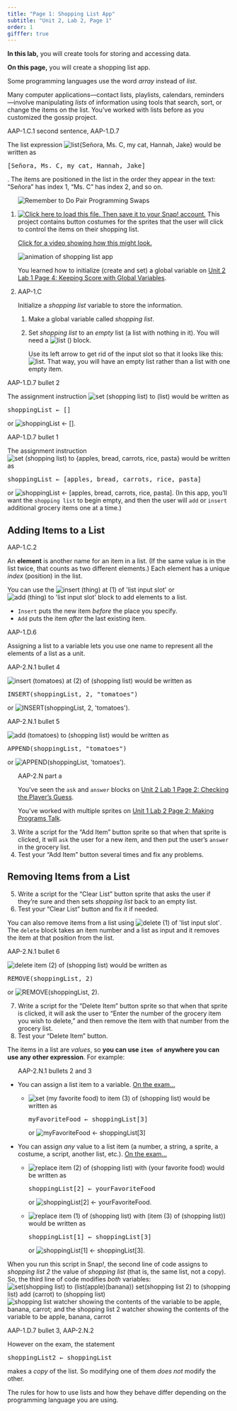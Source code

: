 ```yaml
---
title: "Page 1: Shopping List App"
subtitle: "Unit 2, Lab 2, Page 1"
order: 1
gifffer: true
---
```


::: learn
<p><strong>In this lab,</strong> you will create tools for storing and accessing data.</p>

<p><strong>On this page,</strong> you will create a shopping list app.</p>
:::

::: sidenoteBig
Some programming languages use the word <em>array</em> instead of <em>list</em>.
:::

<p>Many computer applications---contact lists, playlists, calendars, reminders---involve manipulating <em>lists</em> of information using tools that search, sort, or change the items on the list. You've worked with lists before as you customized the gossip project.<br /></p>

::: examFullWidth
::: comment
AAP-1.C.1 second sentence, AAP-1.D.7
:::

::: pseudop
The list expression <img src="/img/1-introduction/list-from-who.png" title="list{Señora, Ms. C, my cat, Hannah, Jake}" alt="list{Señora, Ms. C, my cat, Hannah, Jake}" class="inline"/> would be written as

```{=html}
<pre class="inline">[Señora, Ms. C, my cat, Hannah, Jake]</pre>
```
. The items are positioned in the list in the order they appear in the text: "Señora" has index 1, "Ms. C" has index 2, and so on.
:::
:::

::: {#first .forYouToDo}
<ol>

<img src="/img/icons/pair-programming-swap-reminder.png" title="Remember to Do Pair Programming Swaps" alt="Remember to Do Pair Programming Swaps" class="imageRight"/>

<li><a class="run" href="/prog/2-complexity/U2L2-ShoppingList.xml" target="_blank"><img src="/img/icons/load-save.png" title="Click here to load this file. Then save it to your Snap! account." alt="Click here to load this file. Then save it to your Snap! account." class="inline"/></a> This project contains button costumes for the sprites that the user will click to control the items on their shopping list.</li>

::: endnote
<a href="#hint-shopping-list-example" data-bs-toggle="collapse" title="Click for a video showing how the shopping list app might look.">Click for a video showing how this might look.</a>

::: {#hint-shopping-list-example .collapse}
<img alt="animation of shopping list app" class="indent" data-gifffer="/img/3-lists/shopping-list-project-v3.gif"/>
:::
:::

::: sidenoteBig
You learned how to initialize (create and set) a global variable on <a href="/unit-2/lab-1/4-keeping-score.html" title="Unit 2 Lab 1 Page 4: Keeping Score with Global Variables">Unit 2 Lab 1 Page 4: Keeping Score with Global Variables</a>.
:::

<li>

::: comment
AAP-1.C
:::

Initialize a <var>shopping list</var> variable to store the information.

<ol>

<li>Make a global variable called <var>shopping list</var>.</li>

<li>

Set <var>shopping list</var> to an <em>empty</em> list (a list with nothing in it). You will need a <img src="/img/blocks/list-full-size.png" title="list ()" alt="list ()" class="inline"/> block.

::: narrower
Use its left arrow to get rid of the input slot so that it looks like this: <img src="/img/blocks/empty-list-block.png" title="list" alt="list"/>. That way, you will have an empty list rather than a list with one empty item.
:::

</li>

</ol>

</li>

</ol>
:::

::: examFullWidth
::: comment
AAP-1.D.7 bullet 2
:::

::: pseudop
The assignment instruction <img src="/img/2-complexity/example-blank-list-assignment.png" title="set (shopping list) to (list)" alt="set (shopping list) to (list)" class="inline"/> would be written as

```{=html}
<pre class="inline">shoppingList &leftarrow; []</pre>
```
or <img src="/img/2-complexity/shoppinglist-empty-list-assignment-blocktran.png" title="shoppingList ← []" alt="shoppingList ← []"/>.
:::

::: comment
AAP-1.D.7 bullet 1
:::

::: pseudop
The assignment instruction <img src="/img/2-complexity/example-list-assignment.png" title="set (shopping list) to {apples, bread, carrots, rice, pasta}" alt="set (shopping list) to {apples, bread, carrots, rice, pasta}" class="inline"/> would be written as

```{=html}
<pre class="inline">shoppingList &leftarrow; [apples, bread, carrots, rice, pasta]</pre>
```
or <img src="/img/2-complexity/shoppinglist-full-list-assignment-blocktran.png" title="shoppingList ← [apples, bread, carrots, rice, pasta]" alt="shoppingList ← [apples, bread, carrots, rice, pasta]"/>. (In this app, you'll want the <code>shopping list</code> to begin empty, and then the user will <code>add</code> or <code>insert</code> additional grocery items one at a time.)
:::
:::

## Adding Items to a List

<p>

::: vocabBig
::: commentBig
AAP-1.C.2
:::

<p>An <strong>element</strong> is another name for an item in a list. (If the same value is in the list twice, that counts as two different elements.) Each element has a unique <em>index</em> (position) in the list.</p>
:::

You can use the <img src="/img/blocks/insert.png" title="insert (thing) at (1) of &apos;list input slot&apos;" alt="insert (thing) at (1) of &apos;list input slot&apos;" class="inline"/> or <img src="/img/blocks/add.png" title="add (thing) to &apos;list input slot&apos;" alt="add (thing) to &apos;list input slot&apos;" class="inline"/> block to add elements to a list.

<ul>

<li><code>Insert</code> puts the new item <em>before</em> the place you specify.</li>

<li><code>Add</code> puts the item <em>after</em> the last existing item.</li>

</ul>

</p>

::: comment
AAP-1.D.6
:::

<p>Assigning a list to a variable lets you use one name to represent all the elements of a list as a unit.</p>

::: examFullWidth
::: comment
AAP-2.N.1 bullet 4
:::

::: pseudop
<img src="/img/2-complexity/insert-tomatoes-at-2-of-shopping-list.png" title="insert (tomatoes) at (2) of (shopping list)" alt="insert (tomatoes) at (2) of (shopping list)" class="inline"/> would be written as

```{=html}
<pre class="inline">INSERT(shoppingList, 2, "tomatoes")</pre>
```
or <img src="/img/2-complexity/insert-blocktran.png" title="INSERT(shoppingList, 2, &apos;tomatoes&apos;)" alt="INSERT(shoppingList, 2, &apos;tomatoes&apos;)" class="inline"/>.
:::

::: comment
AAP-2.N.1 bullet 5
:::

::: pseudop
<img src="/img/2-complexity/add-tomatoes-to-shopping-list.png" title="add (tomatoes) to (shopping list)" alt="add (tomatoes) to (shopping list)" class="inline"/> would be written as

```{=html}
<pre class="inline">APPEND(shoppingList, "tomatoes")</pre>
```
or <img src="/img/2-complexity/add-blocktran.png" title="APPEND(shoppingList, &apos;tomatoes&apos;)" alt="APPEND(shoppingList, &apos;tomatoes&apos;)" class="inline"/>.
:::
:::

::: forYouToDo
<ol start="3">

::: comment
AAP-2.N part a
:::

::: sidenoteBig
<p>You've seen the <code>ask</code> and <code>answer</code> blocks on <a href="/unit-2/lab-1/2-checking-player-guess.html" title="Unit 2 Lab 1 Page 2: Checking the Player's Guess">Unit 2 Lab 1 Page 2: Checking the Player's Guess</a>.</p>

<p>You've worked with multiple sprites on <a href="/unit-1/lab-2/2-gossip.html" title="Unit 1 Lab 2 Page 2: Making Programs Talk">Unit 1 Lab 2 Page 2: Making Programs Talk</a>.</p>
:::

<li>Write a script for the "Add Item" button sprite so that when that sprite is clicked, it will <code>ask</code> the user for a new item, and then put the user's <code>answer</code> in the grocery list.</li>

<li>Test your "Add Item" button several times and fix any problems.</li>

</ol>
:::

## Removing Items from a List

::: forYouToDo
<ol start="5">

<li>Write a script for the "Clear List" button sprite that asks the user if they're sure and then sets <var>shopping list</var> back to an empty list.</li>

<li>Test your "Clear List" button and fix it if needed.</li>

</ol>
:::

<p>You can also remove items from a list using <img src="/img/blocks/delete.png" title="delete (1) of &apos;list input slot&apos;" alt="delete (1) of &apos;list input slot&apos;" class="inline"/>. The <code>delete</code> block takes an item number and a list as input and it removes the item at that position from the list.</p>

::: examFullWidth
::: pseudop
::: comment
AAP-2.N.1 bullet 6
:::

<img src="/img/2-complexity/delete-item-2-of-shopping-list.png" title="delete item (2) of (shopping list)" alt="delete item (2) of (shopping list)" class="inline"/> would be written as

```{=html}
<pre class="inline">REMOVE(shoppingList, 2)</pre>
```
or <img src="/img/2-complexity/remove-blocktran.png" title="REMOVE(shoppingList, 2)" alt="REMOVE(shoppingList, 2)" class="inline"/>.
:::
:::

::: forYouToDo
<ol start="7">

<li>Write a script for the "Delete Item" button sprite so that when that sprite is clicked, it will ask the user to "Enter the number of the grocery item you wish to delete," and then remove the item with that number from the grocery list.</li>

<li>Test your "Delete Item" button.</li>

</ol>
:::

::: examFullWidth
::: pseudop
The items in a list are <em>values</em>, so <strong>you can use <code>item of</code> anywhere you can use any other expression</strong>. For example:

<ul>

::: comment
AAP-2.N.1 bullets 2 and 3
:::

<li>

You can assign a list item to a variable. <a href="#hint-assigning-element-to-variable" data-bs-toggle="collapse" title="You can assign a list item to a variable. On the exam...">On the exam...</a>

::: {#hint-assigning-element-to-variable .collapse}
<ul>

<li>

<img src="/img/2-complexity/assigning-element-to-variable.png" title="set (my favorite food) to item (3) of (shopping list)" alt="set (my favorite food) to item (3) of (shopping list)" class="inline"/> would be written as

```{=html}
<pre class="inline">myFavoriteFood &leftarrow; shoppingList[3]</pre>
```
or <img src="/img/2-complexity/assigning-element-to-variable-blocktran.png" title="myFavoriteFood ← shoppingList[3]" alt="myFavoriteFood ← shoppingList[3]" class="inline"/>

</li>

</ul>
:::

</li>

<li>

You can assign <em>any</em> value to a list item (a number, a string, a sprite, a costume, a script, another list, etc.). <a href="#hint-assigning-anything-to-element" data-bs-toggle="collapse" title="You can assign <em>any</em> value to a list item (a number, a string, a sprite, a costume, a script, another list, etc.). On the exam...">On the exam...</a>

::: {#hint-assigning-anything-to-element .collapse}
<ul>

<li>

<img src="/img/2-complexity/assigning-variable-to-element.png" title="replace item (2) of (shopping list) with (your favorite food)" alt="replace item (2) of (shopping list) with (your favorite food)" class="inline"/> would be written as

```{=html}
<pre class="inline">shoppingList[2] &leftarrow; yourFavoriteFood</pre>
```
or <img src="/img/2-complexity/assigning-variable-to-element-blocktran.png" title="shoppingList[2] ← yourFavoriteFood" alt="shoppingList[2] ← yourFavoriteFood" class="inline"/>.

</li>

<li>

<img src="/img/2-complexity/assigning-element-to-element.png" title="replace item (1) of (shopping list) with (item (3) of (shopping list))" alt="replace item (1) of (shopping list) with (item (3) of (shopping list))" class="inline"/> would be written as

```{=html}
<pre class="inline">shoppingList[1] &leftarrow; shoppingList[3]</pre>
```
or <img src="/img/2-complexity/assigning-element-to-element-blocktran.png" title="shoppingList[1] ← shoppingList[3]" alt="shoppingList[1] ← shoppingList[3]" class="inline"/>.

</li>

</ul>
:::

</li>

</ul>
:::
:::

::: examFullWidth
<p>When you run this script in Snap<em>!</em>, the second line of code assigns to <var>shopping list 2</var> the value of <var>shopping list</var> (that is, the same list, not a copy). So, the third line of code modifies <em>both</em> variables: <br /> <img src="/img/2-complexity/example-list-by-reference.png" title="set(shopping list) to (list(apple)(banana))
set(shopping list 2) to (shopping list)
add (carrot) to (shopping list)" alt="set(shopping list) to (list(apple)(banana))
set(shopping list 2) to (shopping list)
add (carrot) to (shopping list)" class="indent"/> <img src="/img/2-complexity/example-list-by-reference-stage.png" title="shopping list watcher showing the contents of the variable to be apple, banana, carrot; and the shopping list 2 watcher showing the contents of the variable to be apple, banana, carrot" alt="shopping list watcher showing the contents of the variable to be apple, banana, carrot; and the shopping list 2 watcher showing the contents of the variable to be apple, banana, carrot" class="indent"/><br /></p>

::: comment
AAP-1.D.7 bullet 3, AAP-2.N.2
:::

::: pseudop
However on the exam, the statement

```{=html}
<pre class="inline">shoppingList2 &leftarrow; shoppingList</pre>
```
makes a <em>copy</em> of the list. So modifying one of them <em>does not</em> modify the other.
:::

<p>The rules for how to use lists and how they behave differ depending on the programming language you are using.</p>
:::
